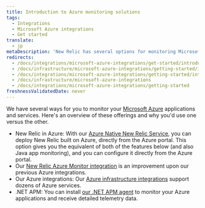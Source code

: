 ```yaml
---
title: Introduction to Azure monitoring solutions
tags:
  - Integrations
  - Microsoft Azure integrations
  - Get started
translate:
  - jp
metaDescription: 'New Relic has several options for monitoring Microsoft Azure services and products, giving a comprehensive view of your Azure ecosystem.'
redirects:
  - /docs/integrations/microsoft-azure-integrations/get-started/introduction-azure-monitoring-integrations
  - /docs/infrastructure/microsoft-azure-integrations/getting-started/introduction-azure-monitoring-integrations
  - /docs/integrations/microsoft-azure-integrations/getting-started/introduction-azure-monitoring-integrations
  - /docs/infrastructure/microsoft-azure-integrations
  - /docs/integrations/microsoft-azure-integrations/getting-started
freshnessValidatedDate: never
---
```


We have several ways for you to monitor your [Microsoft Azure](https://azure.microsoft.com) applications and services. Here's an overview of these offerings and why you'd use one versus the other. 

* New Relic in Azure: With our [Azure Native New Relic Service](/docs/infrastructure/microsoft-azure-integrations/get-started/azure-native), you can deploy New Relic built on Azure, directly from the Azure portal. This option gives you the equivalent of both of the features below (and also Java app monitoring), and you can configure it directly from the Azure portal.
* Our [New Relic Azure Monitor integration](https://docs.newrelic.com/docs/infrastructure/microsoft-azure-integrations/azure-integrations-list/azure-monitor/#features) is an improvement upon our previous Azure integrations. 
* Our Azure integrations: Our [Azure infrastructure integrations](/docs/infrastructure/microsoft-azure-integrations/get-started/activate-azure-integrations) support dozens of Azure services. 
* .NET APM: You can install [our .NET APM agent](/install/dotnet) to monitor your Azure applications and receive detailed telemetry data. 


